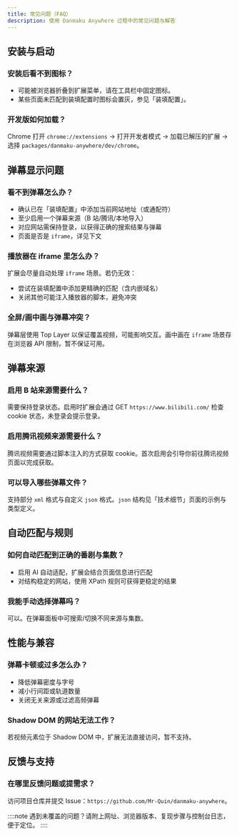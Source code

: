 ```yaml
---
title: 常见问题（FAQ）
description: 使用 Danmaku Anywhere 过程中的常见问题与解答
---
```


## 安装与启动

### 安装后看不到图标？

- 可能被浏览器折叠到扩展菜单，请在工具栏中固定图标。
- 某些页面未匹配到装填配置时图标会置灰，参见「装填配置」。

### 开发版如何加载？

Chrome 打开 `chrome://extensions` → 打开开发者模式 → 加载已解压的扩展 → 选择 `packages/danmaku-anywhere/dev/chrome`。

## 弹幕显示问题

### 看不到弹幕怎么办？

- 确认已在「装填配置」中添加当前网站地址（或通配符）
- 至少启用一个弹幕来源（B 站/腾讯/本地导入）
- 对应网站需保持登录，以获得正确的搜索结果与弹幕
- 页面是否是 `iframe`，详见下文

### 播放器在 iframe 里怎么办？

扩展会尽量自动处理 `iframe` 场景。若仍无效：

- 尝试在装填配置中添加更精确的匹配（含内嵌域名）
- 关闭其他可能注入播放器的脚本，避免冲突

### 全屏/画中画与弹幕冲突？

弹幕层使用 Top Layer 以保证覆盖视频，可能影响交互。画中画在 `iframe` 场景存在浏览器 API 限制，暂不保证可用。

## 弹幕来源

### 启用 B 站来源需要什么？

需要保持登录状态。启用时扩展会通过 GET `https://www.bilibili.com/` 检查 cookie 状态，未登录会提示登录。

### 启用腾讯视频来源需要什么？

腾讯视频需要通过脚本注入的方式获取 cookie。首次启用会引导你前往腾讯视频页面以完成获取。

### 可以导入哪些弹幕文件？

支持部分 `xml` 格式与自定义 `json` 格式。`json` 结构见「技术细节」页面的示例与类型定义。

## 自动匹配与规则

### 如何自动匹配到正确的番剧与集数？

- 启用 AI 自动适配，扩展会结合页面信息进行匹配
- 对结构稳定的网站，使用 XPath 规则可获得更稳定的结果

### 我能手动选择弹幕吗？

可以。在弹幕面板中可搜索/切换不同来源与集数。

## 性能与兼容

### 弹幕卡顿或过多怎么办？

- 降低弹幕密度与字号
- 减小行间距或轨道数量
- 关闭无关来源或过滤高频弹幕

### Shadow DOM 的网站无法工作？

若视频元素位于 Shadow DOM 中，扩展无法直接访问，暂不支持。

## 反馈与支持

### 在哪里反馈问题或提需求？

访问项目仓库并提交 Issue：`https://github.com/Mr-Quin/danmaku-anywhere`。

::::note
遇到未覆盖的问题？请附上网址、浏览器版本、复现步骤与控制台日志，便于定位。
::::

